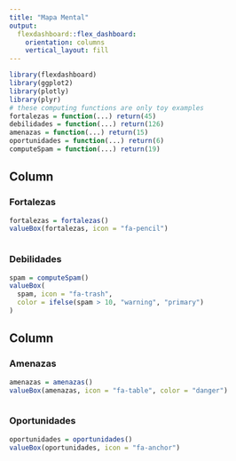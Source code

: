 ```yaml
---
title: "Mapa Mental"
output: 
  flexdashboard::flex_dashboard:
    orientation: columns
    vertical_layout: fill
---
```


```r
library(flexdashboard)
library(ggplot2)
library(plotly)
library(plyr)
# these computing functions are only toy examples
fortalezas = function(...) return(45)
debilidades = function(...) return(126)
amenazas = function(...) return(15)
oportunidades = function(...) return(6)
computeSpam = function(...) return(19)
```





Column {data-width=650}
-----------------------------------------------------------------------



### Fortalezas

```r

fortalezas = fortalezas()
valueBox(fortalezas, icon = "fa-pencil")



```

### Debilidades
```r
spam = computeSpam()
valueBox(
  spam, icon = "fa-trash",
  color = ifelse(spam > 10, "warning", "primary")
)
```


Column {data-width=650}
-----------------------------------------------------------------------


### Amenazas

```r

amenazas = amenazas()
valueBox(amenazas, icon = "fa-table", color = "danger")



```

### Oportunidades

```r

oportunidades = oportunidades()
valueBox(oportunidades, icon = "fa-anchor")



```




